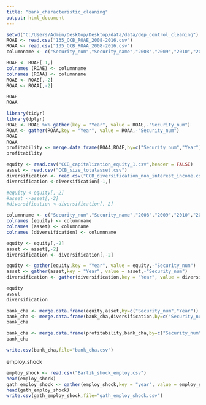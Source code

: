 ---
title: "bank_characteristic_cleaning"
output: html_document
---

```{r}
setwd("C:/Users/Admin/Desktop/Desktop/data/data/dep_control_cleaning")
ROAE <- read.csv("135_CCB_ROAE_2008-2016.csv")
ROAA <- read.csv("135_CCB_ROAA_2008-2016.csv")
columnname <- c("Security_num","Security_name","2008","2009","2010","2011","2012","2013","2014","2015","2016")

ROAE <- ROAE[-1,]
colnames (ROAE) <- columnname
colnames (ROAA) <- columnname
ROAE <- ROAE[,-2]
ROAA <- ROAA[,-2]

ROAE
ROAA
```

```{r}
library(tidyr)
library(dplyr)
ROAE <- ROAE %>% gather(key = "Year", value = ROAE,-"Security_num")
ROAA <- gather(ROAA,key = "Year", value = ROAA,-"Security_num")
ROAE
ROAA
profitability <- merge.data.frame(ROAA,ROAE,by=c("Security_num","Year"))
profitability

```
```{r}
equity <- read.csv("CCB_capitalization_equity_1.csv",header = FALSE)
asset <- read.csv("CCB_size_totalasset.csv")
diversification <- read.csv("CCB_diversification_non_interest_income.csv",header = FALSE)
diversification <-diversification[-1,]

#equity <-equity[,-2]
#asset <-asset[,-2]
#diversification <-diversification[,-2]

columnname <- c("Security_num","Security_name","2008","2009","2010","2011","2012","2013","2014","2015","2016")
colnames (equity) <- columnname
colnames (asset) <- columnname
colnames (diversification) <- columnname

equity <- equity[,-2]
asset <- asset[,-2]
diversification <- diversification[,-2]

equity <- gather(equity,key = "Year", value = equity,-"Security_num")
asset <- gather(asset,key = "Year", value = asset,-"Security_num")
diversification <- gather(diversification,key = "Year", value = diversification,-"Security_num")

equity
asset
diversification

bank_cha <- merge.data.frame(equity,asset,by=c("Security_num","Year"))
bank_cha <- merge.data.frame(bank_cha,diversification,by=c("Security_num","Year"))
bank_cha
```
```{r}
bank_cha <- merge.data.frame(profitability,bank_cha,by=c("Security_num","Year"))
bank_cha
```
```{r}
write.csv(bank_cha,file="bank_cha.csv")

```

employ_shock
```{r}
employ_shock <- read.csv("Bartik_shock_employ.csv")
head(employ_shock)
gath_employ_shock <- gather(employ_shock,key = "year", value = employ_shock,-"城市")
head(gath_employ_shock)
write.csv(gath_employ_shock,file="gath_employ_shock.csv")

```

